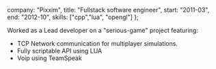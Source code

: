 
  company: "Pixxim",
  title: "Fullstack software engineer",
  start: "2011-03",
  end: "2012-10",
  skills: ["cpp","lua", "opengl"]
};

Worked as a Lead developer on a "serious-game" project featuring:
- TCP Network communication for multiplayer simulations.
- Fully scriptable API using LUA
- Voip using TeamSpeak
